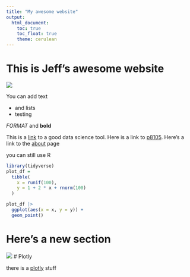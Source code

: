 ```yaml
---
title: "My awesome website"
output: 
  html_document:
    toc: true
    toc_float: true
    theme: cerulean
---
```


# This is Jeff's awesome website

![](https://media.giphy.com/media/drXGoW1iudhKw/giphy.gif)


You can add text

* and lists
* testing

*FORMAT* and **bold**

This is a [link](https://www.google.com/) to a good data science tool. Here is a link to [p8105](https://p8105.com/). Here's a link to the [about](about.html) page



you can still use R

```r
library(tidyverse)
plot_df = 
  tibble(
    x = runif(100),
    y = 1 + 2 * x + rnorm(100)
  )

plot_df |> 
  ggplot(aes(x = x, y = y)) +
  geom_point()
```


# Here's a new section

![](images/ted.jpg)
# Plotly

there is a [plotly](plotly.html) stuff








